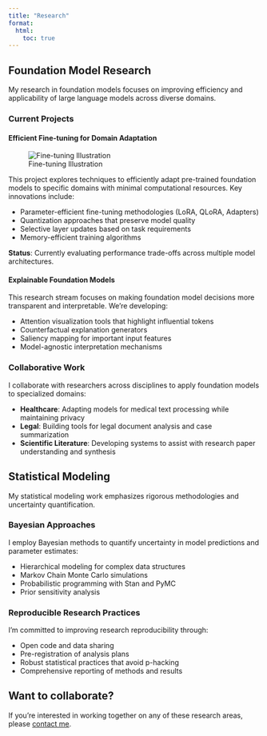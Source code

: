 ```yaml
---
title: "Research"
format:
  html:
    toc: true
---
```


## Foundation Model Research

My research in foundation models focuses on improving efficiency and applicability of large language models across diverse domains.

### Current Projects

#### Efficient Fine-tuning for Domain Adaptation

![Fine-tuning Illustration](images/fine-tuning.jpg)

This project explores techniques to efficiently adapt pre-trained foundation models to specific domains with minimal computational resources. Key innovations include:

- Parameter-efficient fine-tuning methodologies (LoRA, QLoRA, Adapters)
- Quantization approaches that preserve model quality
- Selective layer updates based on task requirements
- Memory-efficient training algorithms

**Status**: Currently evaluating performance trade-offs across multiple model architectures.

#### Explainable Foundation Models

This research stream focuses on making foundation model decisions more transparent and interpretable. We're developing:

- Attention visualization tools that highlight influential tokens
- Counterfactual explanation generators
- Saliency mapping for important input features
- Model-agnostic interpretation mechanisms

### Collaborative Work

I collaborate with researchers across disciplines to apply foundation models to specialized domains:

- **Healthcare**: Adapting models for medical text processing while maintaining privacy
- **Legal**: Building tools for legal document analysis and case summarization
- **Scientific Literature**: Developing systems to assist with research paper understanding and synthesis

## Statistical Modeling

My statistical modeling work emphasizes rigorous methodologies and uncertainty quantification.

### Bayesian Approaches

I employ Bayesian methods to quantify uncertainty in model predictions and parameter estimates:

- Hierarchical modeling for complex data structures
- Markov Chain Monte Carlo simulations
- Probabilistic programming with Stan and PyMC
- Prior sensitivity analysis

### Reproducible Research Practices

I'm committed to improving research reproducibility through:

- Open code and data sharing
- Pre-registration of analysis plans
- Robust statistical practices that avoid p-hacking
- Comprehensive reporting of methods and results

## Want to collaborate?

If you're interested in working together on any of these research areas, please [contact me](mailto:harshinikumar118@gmail.com).